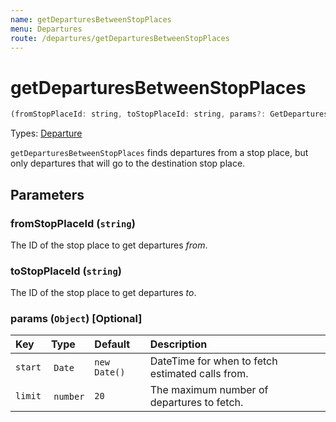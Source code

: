 ```yaml
---
name: getDeparturesBetweenStopPlaces
menu: Departures
route: /departures/getDeparturesBetweenStopPlaces
---
```


# getDeparturesBetweenStopPlaces

```javascript
(fromStopPlaceId: string, toStopPlaceId: string, params?: GetDeparturesBetweenStopPlacesParams) => Promise<Array<Departure>>
```

Types: [Departure](flow-types/Departures.js)

`getDeparturesBetweenStopPlaces` finds departures from a stop place, but only departures that will go to the destination stop place.

## Parameters

### fromStopPlaceId (`string`)
The ID of the stop place to get departures _from_.

### toStopPlaceId (`string`)
The ID of the stop place to get departures _to_.

### params (`Object`) [Optional]

| Key                      | Type           | Default      | Description |
|:-------------------------|:---------------|:-------------|:------------|
| `start`                  | `Date`         | `new Date()` | DateTime for when to fetch estimated calls from. |
| `limit`                  | `number`       | `20`         | The maximum number of departures to fetch. |
